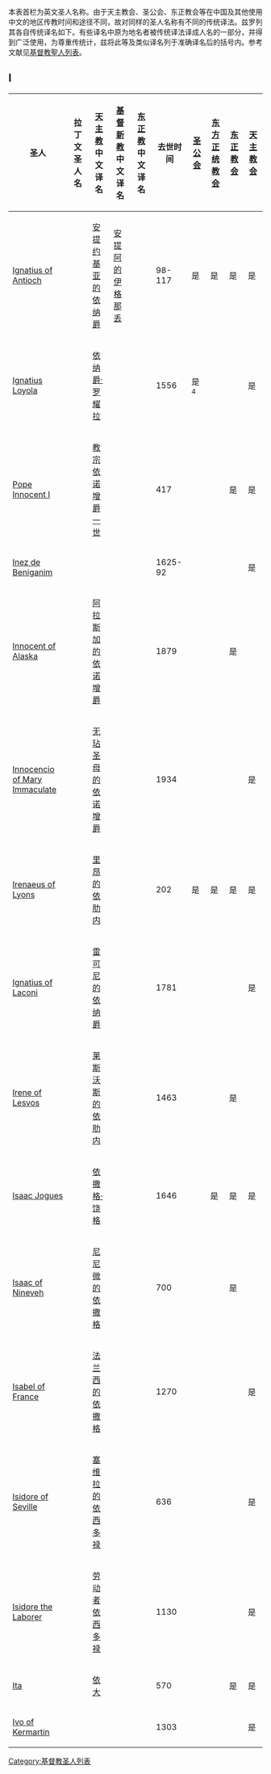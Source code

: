{{unreferenced|time=2011-04-21T04:46:32+00:00}}
本表首栏为英文圣人名称。由于天主教会、圣公会、东正教会等在中国及其他使用中文的地区传教时间和途径不同，故对同样的圣人名称有不同的传统译法。兹罗列其各自传统译名如下。有些译名中原为地名者被传统译法译成人名的一部分，并得到广泛使用，为尊重传统计，兹将此等及类似译名列于准确译名后的括号内。参考文献见[[基督教聖人列表|基督教聖人列表]]。

{{pageTOC|基督教聖人列表}}

== I ==
{| class="wikitable sortable" width="100%"
|-

! width=200 |圣人 
! width=100 |拉丁文圣人名<br />
! width=100 |[[天主教|天主教]]<br />中文译名<br />
! width=100 |[[基督新教|基督新教]]<br />中文译名<br />
! width=100 |[[东正教|东正教]]<br />中文译名<br />
! width=75 |去世时间<br />
! width=60 |[[圣公会|圣公会]]<br />
! width=60 |[[东方正统教会|东方正统教会]]<br />
! width=60 |[[东正教会|东正教会]]<br />
! width=60 |[[天主教会|天主教会]]<br />
|-
|[[Ignatius_of_Antioch|Ignatius of Antioch]]|| ||[[安提约基亚的依纳爵|安提约基亚的依纳爵]]||[[安提阿的伊格那丢|安提阿的伊格那丢]]|| ||98-117||是||是||是||是
|-
|[[Ignatius_Loyola|Ignatius Loyola]]|| ||[[依纳爵·罗耀拉|依纳爵·罗耀拉]]|| || ||1556||是<sup>4</sup>|| || ||是
|-
|<span style="display:none">Innocent</span>[[Pope_Innocent_I|Pope Innocent I]]|| ||[[教宗依诺增爵一世|教宗依诺增爵一世]]|| || ||417|| || ||是||是
|-
|[[Blessed_Inez_de_Beniganim|Inez de Beniganim]]|| || || || ||1625-92|| || || ||是
|-
|[[Innocent_of_Alaska|Innocent of Alaska]]|| ||[[阿拉斯加的依诺增爵|阿拉斯加的依诺增爵]]|| || ||1879|| || ||是|| 
|-
|[[Innocencio_of_Mary_Immaculate|Innocencio of Mary Immaculate]]|| ||[[无玷圣母的依诺增爵|无玷圣母的依诺增爵]]|| || ||1934|| || || ||是
|-
|[[Irenaeus|Irenaeus of Lyons]]|| ||[[里昂的依肋内|里昂的依肋内]]|| || ||202||是||是||是||是
|-
|[[Ignatius_of_Laconi|Ignatius of Laconi]]|| ||[[雷可尼的依纳爵|雷可尼的依纳爵]]|| || ||1781|| || || ||是
|-
|[[Irene_of_Lesvos|Irene of Lesvos]]{{Fact|time=2009-05-10}}|| ||[[莱斯沃斯的依肋内|莱斯沃斯的依肋内]]|| || ||1463|| || ||是|| 
|-
|[[Isaac_Jogues|Isaac Jogues]]|| ||[[依撒格·饶格|依撒格·饶格]]|| || ||1646|| ||是||是||是
|-
|[[Isaac_of_Nineveh|Isaac of Nineveh]]|| ||[[尼尼微的依撒格|尼尼微的依撒格]]|| || ||700|| || ||是||
|-
|[[Isabel_of_France|Isabel of France]]|| ||[[法兰西的依撒格|法兰西的依撒格]]|| || ||1270|| || || ||是
|-
|[[Isidore_of_Seville|Isidore of Seville]]|| ||[[塞维拉的依西多禄|塞维拉的依西多禄]]|| || ||636|| || || ||是
|-
|[[Isidore_the_Laborer|Isidore the Laborer]]|| ||[[劳动者依西多禄|劳动者依西多禄]]|| || ||1130|| || || ||是
|-
|[[Ita|Ita]]|| ||[[圣依大|依大]]|| || ||570|| || ||是||是
|-
|[[Ivo_of_Kermartin|Ivo of Kermartin]]|| || || || ||1303|| || || ||是
|}

[[Category:基督教圣人列表|Category:基督教圣人列表]]